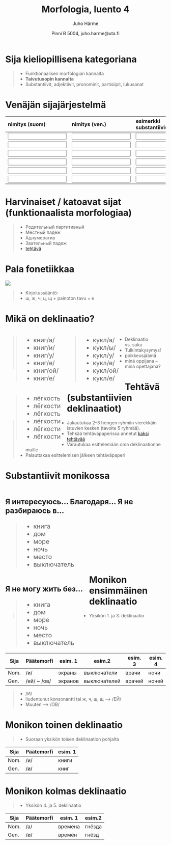 % Morfologia, luento 4
% Juho Härme
% Pinni B 5004, juho.harme@uta.fi


# Sija kieliopillisena kategoriana

>- Funktionaalisen morfologian kannalta
>- **Taivutusopin kannalta**
>- Substantiivit, adjektiivit, pronominit, partisiipit, lukusanat

# Venäjän sijajärjestelmä

<!--  Vuorotellen oppilasjärjestyksessä, kukin luettelee sijan suomeksi ja venäjäksi + jonkin substantiivin tässä sijassa -->
<!--  Kierrätä langatonta näppistä? :P -->

<table>
<thead>
<tr class="header">
<th align="left">nimitys (suom)</th>
<th align="left">nimitys (ven.)</th>
<th align="left">esimerkki substantiivista</th>
</tr>
</thead>
<tbody>
<tr class="odd">
<td align="left"><input type="text"></td>
<td align="left"><input type="text"></td>
<td align="left"><input type="text"></td>
</tr>
<tr class="even">
<td align="left"><input type="text"></td>
<td align="left"><input type="text"></td>
<td align="left"><input type="text"></td>
</tr>
<tr class="odd">
<td align="left"><input type="text"></td>
<td align="left"><input type="text"></td>
<td align="left"><input type="text"></td>
</tr>
<tr class="even">
<td align="left"><input type="text"></td>
<td align="left"><input type="text"></td>
<td align="left"><input type="text"></td>
</tr>
<tr class="odd">
<td align="left"><input type="text"></td>
<td align="left"><input type="text"></td>
<td align="left"><input type="text"></td>
</tr>
<tr class="even">
<td align="left"><input type="text"></td>
<td align="left"><input type="text"></td>
<td align="left"><input type="text"></td>
</tr>
</tbody>
</table>

# Harvinaiset / katoavat sijat (funktionaalista morfologiaa)

>- Родительный партитивный
>- Местный падеж
>- Аднумератив
>- Звательный падеж
>- [tehtävä](../tehtavat/luento4.pdf)

# Pala fonetiikkaa


<article class='incremental nobul'>
![](../materiaalit/kasatkin2.png)
</article>

<article class='incremental nobul'>
>- Kirjoitussääntö:
>- ш, ж, ч, ц, щ + painoton tavu =  е
</article>

# Mikä on deklinaatio?

<article class='incremental nobul' style='font-size:140%; float:left;margin-right:1em;'>
>- книг/а/
>- книг/и/
>- книг/у/
>- книг/е/
>- книг/ой/
>- книг/е/
</article>

<article class='incremental nobul' style='font-size:140%; float:left;margin-right:1em;'>
>- кукл/а/
>- кукл/ы/
>- кукл/у/
>- кукл/е/
>- кукл/ой/
>- кукл/е/
</article>

<article class='incremental nobul' style='font-size:140%; float:left;margin-right:1em;'>
>- лёгкость
>- лёгкости
>- лёгкость
>- лёгкости
>- лёгкости
>- лёгкости
</article>

# 

>- Deklinaatio vs. suku
>- Tulkintakysymys!
>- poikkeusjäämä
>- minä oppijana -- minä opettajana?


# Tehtävä (substantiivien deklinaatiot)

>- Jakautukaa 2--3 hengen ryhmiin vierekkäin istuvien kesken (tavoite 5 ryhmää).
>- Tehkää tehtäväpaperissa annetut [kaksi tehtävää](../tehtavat/deklinaatiotehtava.pdf)
>- Varautukaa esittelemään oma deklinaationne muille
>- Palauttakaa esittelemisen jälkeen tehtäväpaperi

# Substantiivit monikossa


<article class='incremental nobul' style='float:left;margin-right:1em; font-size:140%;'>

### Я интересуюсь... Благодаря... Я не разбираюсь в...

>- книга
>- дом
>- море
>- ночь
>- место
>- выключатель


</article>

<article class='incremental nobul' style='float:left;margin-right:1em;font-size:140%;'>

### Я не могу жить без...

>- книга
>- дом
>- море
>- ночь
>- место
>- выключатель


</article>


# Monikon ensimmäinen deklinaatio


>- Yksikön 1. ja 3. deklinaatio


<article class='incremental'>

Sija   | Päätemorfi  | esim. 1  | esim.2        | esim. 3    | esim. 4
----   | ----------  | ----     | ------        | ---------- | ---
Nom.   | /и/         | экраны   | выключа́тели   | врачи       | ночи
Gen.   | /ей/ ~ /ов/ | экранов  | выключа́телей  | врачей     | ночей

</article>

>- /И/
>- liudentunut konsonantti tai ж, ч, ш, щ --> /ЕЙ/
>- Muuten --> /ОВ/

# Monikon toinen deklinaatio

>- Suoraan yksikön toisen deklinaation pohjalta

<article class='incremental'>

Sija   | Päätemorfi | esim. 1
----   | ---------- | ----
Nom.   | /и/        | книги
Gen.   | /ø/        | книг

</article>


# Monikon kolmas deklinaatio

>- Yksikön 4. ja 5. deklinaatio

<article class='incremental'>

Sija   | Päätemorfi | esim. 1   | esim.2  
----   | ---------- | ----      | ------  
Nom.   | /а/        | времена   | гнёзда  
Gen.   | /ø/        | времён    | гнёзд   

</article>


<!--  pandoc -f markdown -s luento4.Rmd -t slideous -o luento4.html --self-contained --include-in-header=fontheader.html --smart -->



